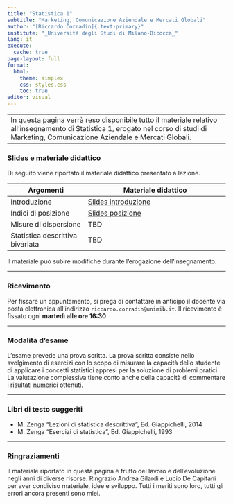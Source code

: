```yaml
---
title: "Statistica 1"
subtitle: "Marketing, Comunicazione Aziendale e Mercati Globali"
author: "[Riccardo Corradin]{.text-primary}"
institute: "_Università degli Studi di Milano-Bicocca_"
lang: it
execute:
  cache: true
page-layout: full
format:
  html:
    theme: simplex
    css: styles.css
    toc: true
editor: visual
---
```


|                                                                                                                                                                                           |
|-------------------------------------------------------------------------------------------------------------------------------------------------------------------------------------------|
| In questa pagina verrà reso disponibile tutto il materiale relativo all'insegnamento di Statistica 1, erogato nel corso di studi di Marketing, Comunicazione Aziendale e Mercati Globali. |

### Slides e materiale didattico

Di seguito viene riportato il materiale didattico presentato a lezione.

| Argomenti             | Materiale didattico                     |
|-----------------------|-----------------------------------------|
| Introduzione          | [Slides introduzione](slides/intro.pdf) |
| Indici di posizione   | [Slides posizione](slides/posizione.pdf)|
| Misure di dispersione | TBD                                     |
| Statistica descrittiva bivariata  | TBD                                     |

Il materiale può subire modifiche durante l'erogazione dell'insegnamento.

------------------------------------------------------------------------

### Ricevimento

Per fissare un appuntamento, si prega di contattare in anticipo il docente via posta elettronica all'indirizzo `riccardo.corradin@unimib.it`. Il ricevimento è fissato ogni **martedì alle ore 16:30**.

------------------------------------------------------------------------

### Modalità d'esame

L’esame prevede una prova scritta. La prova scritta consiste nello svolgimento di esercizi con lo scopo di misurare la capacità dello studente di applicare i concetti statistici appresi per la soluzione di problemi pratici. La valutazione complessiva tiene conto anche della capacità di commentare i risultati numerici ottenuti.

------------------------------------------------------------------------

### Libri di testo suggeriti

-   M. Zenga “Lezioni di statistica descrittiva”, Ed. Giappichelli, 2014
-   M. Zenga “Esercizi di statistica”, Ed. Giappichelli, 1993

------------------------------------------------------------------------

### Ringraziamenti

Il materiale riportato in questa pagina è frutto del lavoro e dell'evoluzione negli anni di diverse risorse. Ringrazio Andrea Gilardi e Lucio De Capitani per aver condiviso materiale, idee e sviluppo. Tutti i meriti sono loro, tutti gli errori ancora presenti sono miei.
